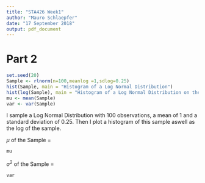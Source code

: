 ---
title: "STA426 Week1"
author: "Mauro Schlaepfer"
date: "17 September 2018"
output: pdf_document
---



# Part 2
```{r}
set.seed(20)
Sample <- rlnorm(n=100,meanlog =1,sdlog=0.25)
hist(Sample, main = "Histogram of a Log Normal Distribution")
hist(log(Sample), main = "Histogram of a Log Normal Distribution on the log scale")
mu <- mean(Sample)
var <- var(Sample)
```

I sample a Log Normal Distribution with 100 observations, a mean of 1 and a standard deviation of 0.25. Then I plot a histogram of this sample aswell as the log of the sample.

$\mu$ of the Sample = 
```{r, echo=FALSE}
mu
```



$\sigma^2$ of the Sample = 

```{r, echo=FALSE}
var
```
